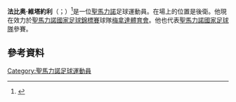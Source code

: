 {{refimprove|time=2015-06-06T12:52:42+00:00}}
'''法比奥·維塔約利'''（{{lang-it|Fabio Vitaioli}}；{{bd|1984年|4月5日}}）<ref>{{Cite web |url=http://www.soccerway.com/players/fabio-vitaioli/40248/ |title=Soccerway profile |access-date=2015-06-04 |archive-date=2019-12-02 |archive-url=https://web.archive.org/web/20191202071836/https://www.soccerway.com/players/fabio-vitaioli/40248/ |dead-url=no }}</ref>是一位[[聖馬力諾|聖馬力諾]]足球運動員。在場上的位置是後衛。他現在效力於[[聖馬力諾國家足球錦標賽|聖馬力諾國家足球錦標賽]]球隊[[梅拿達體育會|梅拿達體育會]]。他也代表[[聖馬力諾國家足球隊|聖馬力諾國家足球隊]]參賽。
==參考資料==
{{Reflist}}

{{DEFAULTSORT: Vitaioli, Andy}}
[[Category:聖馬力諾足球運動員|Category:聖馬力諾足球運動員]]